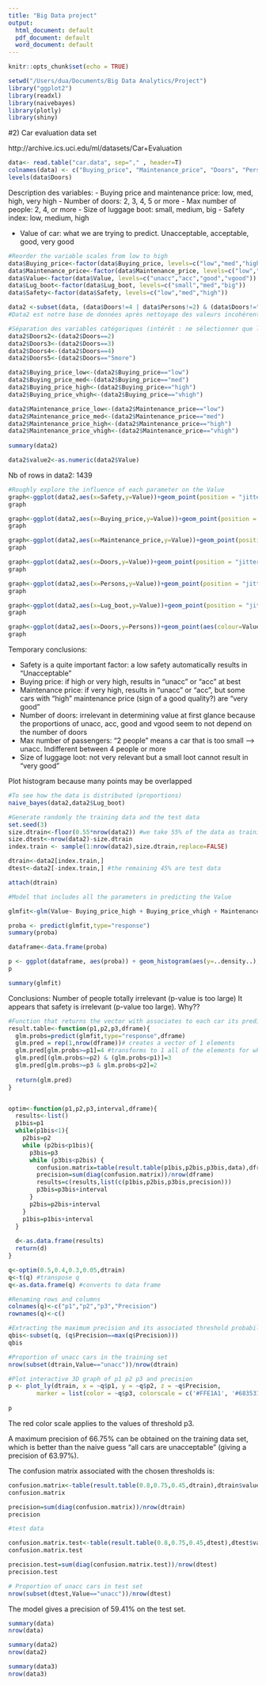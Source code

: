 ```yaml
---
title: "Big Data project"
output:
  html_document: default
  pdf_document: default
  word_document: default
---
```


```r
knitr::opts_chunk$set(echo = TRUE)
```


```r
setwd("/Users/dua/Documents/Big Data Analytics/Project")
library("ggplot2")
library(readxl)
library(naivebayes)
library(plotly)
library(shiny)
```

#2) Car evaluation data set

http://archive.ics.uci.edu/ml/datasets/Car+Evaluation


```r
data<- read.table("car.data", sep="," , header=T)
colnames(data) <- c("Buying_price", "Maintenance_price", "Doors", "Persons", "Lug_boot", "Safety","Value")
levels(data$Doors)

```

Description des variables: 
- Buying price and maintenance price: low, med, high, very high
- Number of doors: 2, 3, 4, 5 or more
- Max number of people: 2, 4, or more
- Size of luggage boot: small, medium, big
- Safety index: low, medium, high

- Value of car: what we are trying to predict. Unacceptable, acceptable, good, very good

```r
#Reorder the variable scales from low to high
data$Buying_price<-factor(data$Buying_price, levels=c("low","med","high","vhigh"))
data$Maintenance_price<-factor(data$Maintenance_price, levels=c("low","med","high","vhigh"))
data$Value<-factor(data$Value, levels=c("unacc","acc","good","vgood"))
data$Lug_boot<-factor(data$Lug_boot, levels=c("small","med","big"))
data$Safety<-factor(data$Safety, levels=c("low","med","high"))

data2 <-subset(data, (data$Doors!=4 | data$Persons!=2) & (data$Doors!="5more" | data$Persons!=2))
#Data2 est notre base de données après nettoyage des valeurs incohérentes

#Séparation des variables catégoriques (intérêt : ne sélectionner que les catégories qui auront une petite p-valeur dans le modèle glm
data2$Doors2<-(data2$Doors==2)
data2$Doors3<-(data2$Doors==3)
data2$Doors4<-(data2$Doors==4)
data2$Doors5<-(data2$Doors=="5more")

data2$Buying_price_low<-(data2$Buying_price=="low")
data2$Buying_price_med<-(data2$Buying_price=="med")
data2$Buying_price_high<-(data2$Buying_price=="high")
data2$Buying_price_vhigh<-(data2$Buying_price=="vhigh")

data2$Maintenance_price_low<-(data2$Maintenance_price=="low")
data2$Maintenance_price_med<-(data2$Maintenance_price=="med")
data2$Maintenance_price_high<-(data2$Maintenance_price=="high")
data2$Maintenance_price_vhigh<-(data2$Maintenance_price=="vhigh")
  
summary(data2)

data2$value2<-as.numeric(data2$Value)

```
Nb of rows in data2: 1439


```r
#Roughly explore the influence of each parameter on the Value
graph<-ggplot(data2,aes(x=Safety,y=Value))+geom_point(position = "jitter")
graph

graph<-ggplot(data2,aes(x=Buying_price,y=Value))+geom_point(position = "jitter")
graph

graph<-ggplot(data2,aes(x=Maintenance_price,y=Value))+geom_point(position = "jitter")
graph

graph<-ggplot(data2,aes(x=Doors,y=Value))+geom_point(position = "jitter")
graph

graph<-ggplot(data2,aes(x=Persons,y=Value))+geom_point(position = "jitter")
graph

graph<-ggplot(data2,aes(x=Lug_boot,y=Value))+geom_point(position = "jitter")
graph

graph<-ggplot(data2,aes(x=Doors,y=Persons))+geom_point(aes(colour=Value), position = "jitter")
graph
```
Temporary conclusions: 

- Safety is a quite important factor: a low safety automatically results in "Unacceptable"
- Buying price: if high or very high, results in "unacc" or "acc" at best
- Maintenance price: if very high, results in "unacc" or "acc", but some cars with "high" maintenance price (sign of a good quality?) are "very good"
- Number of doors: irrelevant in determining value at first glance because the proportions of unacc, acc, good and vgood seem to not depend on the number of doors
- Max number of passengers: "2 people" means a car that is too small --> unacc. Indifferent between 4 people or more
- Size of luggage loot: not very relevant but a small loot cannot result in "very good"


Plot histogram because many points may be overlapped

```r
#To see how the data is distributed (proportions)
naive_bayes(data2,data2$Lug_boot)
```

```r
#Generate randomly the training data and the test data
set.seed(3)
size.dtrain<-floor(0.55*nrow(data2)) #we take 55% of the data as training data
size.dtest<-nrow(data2)-size.dtrain
index.train <- sample(1:nrow(data2),size.dtrain,replace=FALSE) 

dtrain<-data2[index.train,]
dtest<-data2[-index.train,] #the remaining 45% are test data

attach(dtrain)
```


```r
#Model that includes all the parameters in predicting the Value

glmfit<-glm(Value~ Buying_price_high + Buying_price_vhigh + Maintenance_price_high + Maintenance_price_vhigh + Doors5+ Doors4 + Lug_boot, family=binomial,data=dtrain)

proba <- predict(glmfit,type="response")
summary(proba)

dataframe<-data.frame(proba)

p <- ggplot(dataframe, aes(proba)) + geom_histogram(aes(y=..density..), colour="black", fill="white") + geom_density(alpha=.2, fill="#FF6666")
p

summary(glmfit)

```
Conclusions: 
Number of people totally irrelevant (p-value is too large)
It appears that safety is irrelevant (p-value too large). Why??
```r

#Function that returns the vector with associates to each car its predicted Value, depending on the chosen thresholds for the probabilities
result.table<-function(p1,p2,p3,dframe){
  glm.probs=predict(glmfit,type="response",dframe)
  glm.pred = rep(1,nrow(dframe))# creates a vector of 1 elements 
  glm.pred[glm.probs>=p1]=4 #transforms to 1 all of the elements for which th e predicted
  glm.pred[(glm.probs>=p2) & (glm.probs<p1)]=3
  glm.pred[glm.probs>=p3 & glm.probs<p2]=2
  
  return(glm.pred)
}


optim<-function(p1,p2,p3,interval,dframe){
  results<-list()
  p1bis=p1
  while(p1bis<1){
    p2bis=p2
    while (p2bis<p1bis){
      p3bis=p3
      while (p3bis<p2bis) {
        confusion.matrix=table(result.table(p1bis,p2bis,p3bis,data),dframe$value2)
        precision=sum(diag(confusion.matrix))/nrow(dframe)
        results=c(results,list(c(p1bis,p2bis,p3bis,precision)))
        p3bis=p3bis+interval
      }
      p2bis=p2bis+interval
    }
    p1bis=p1bis+interval
  }
  
  d<-as.data.frame(results)
  return(d)
}

q<-optim(0.5,0.4,0.3,0.05,dtrain)
q<-t(q) #transpose q
q<-as.data.frame(q) #converts to data frame

#Renaming rows and columns
colnames(q)<-c("p1","p2","p3","Precision")
rownames(q)<-c()

#Extracting the maximum precision and its associated threshold probability
qbis<-subset(q, (q$Precision==max(q$Precision)))
qbis

#Proportion of unacc cars in the training set
nrow(subset(dtrain,Value=="unacc"))/nrow(dtrain)
```

```r
#Plot interactive 3D graph of p1 p2 p3 and precision
p <- plot_ly(dtrain, x = ~q$p1, y = ~q$p2, z = ~q$Precision,
        marker = list(color = ~q$p3, colorscale = c('#FFE1A1', '#683531'), showscale = TRUE))
         
p

```
The red color scale applies to the values of threshold p3.

A maximum precision of 66.75% can be obtained on the training data set, which is better than the naive guess "all cars are unacceptable" (giving a precision of 63.97%).

The confusion matrix associated with the chosen thresholds is:
```r
confusion.matrix<-table(result.table(0.8,0.75,0.45,dtrain),dtrain$value2)
confusion.matrix

precision=sum(diag(confusion.matrix))/nrow(dtrain)
precision

```


```r
#test data

confusion.matrix.test<-table(result.table(0.8,0.75,0.45,dtest),dtest$value2)
confusion.matrix.test

precision.test=sum(diag(confusion.matrix.test))/nrow(dtest)
precision.test

# Proportion of unacc cars in test set
nrow(subset(dtest,Value=="unacc"))/nrow(dtest)
```

The model gives a precision of 59.41% on the test set.

```r
summary(data)
nrow(data)

summary(data2)
nrow(data2)

summary(data3)
nrow(data3)
```

